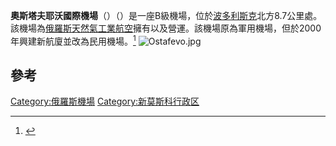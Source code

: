 {{Infobox airport
| name          = 奧斯塔夫耶沃國際機場<br>Международный аэропорт «Остафьево»<br>Ostafyevo International Airport
| nativename    = 
| nativename-a  = 
| nativename-r  = 
| image         = Ostafyevo International Airport.JPG
| image-width   = 
| caption       = 
| IATA          = OSF
| ICAO          = UUMO
| type          = 民用
| owner         = 
| operator      = {{flagicon|RUS}} [[俄羅斯天然氣工業航空|俄羅斯天然氣工業航空]]
| city-served   = {{RUS}} [[莫斯科|莫斯科]]
| location      = {{RUS}} [[莫斯科|莫斯科]]
| elevation-f   = 568
| elevation-m   = 173
| coordinates   = {{Coord|55|30|42|N|37|30|26|E|type:airport|display=inline,title}}
| pushpin_map   = Russia Moscow#Russia
| pushpin_label = OSF
| website       = 
| metric-elev   = 
| metric-rwy    = 
| r1-number     = 08/26
| r1-length-f   = 7,972
| r1-length-m   = 2,430
| r1-surface    = [[混凝土|混凝土]]
| stat-year     = 
| stat1-header  = 
| stat1-data    = 
| stat2-header  = 
| stat2-data    = 
| footnotes     = 
}}
'''奧斯塔夫耶沃國際機場'''（{{Airport codes|OSF|UUMO}}）（{{lang-ru|Междунаро́дный аэропо́рт «Оста́фьево»}}）是一座B級機場，位於[[波多利斯克|波多利斯克]]北方8.7公里處。該機場為[[俄羅斯天然氣工業航空|俄羅斯天然氣工業航空]]擁有以及營運。該機場原為軍用機場，但於2000年興建新航廈並改為民用機場。<ref>{{Cite web|url=http://ostafyevo-airport.com|title=Ostafyevo airport|accessdate=2017-12-15|author=|date=|work=ostafyevo-airport.com|publisher=|language=en|archive-date=2019-07-31|archive-url=https://web.archive.org/web/20190731021938/http://ostafyevo-airport.com/|dead-url=no}}</ref>
[[File:Ostafevo.jpg|thumb]]
==參考==
{{reflist}}


{{機場小作品}}
{{俄羅斯小作品}}


{{Airports in Russia}}

[[Category:俄羅斯機場|Category:俄羅斯機場]]
[[Category:新莫斯科行政区|Category:新莫斯科行政区]]